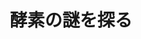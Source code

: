 ﻿---
title: "酵素の謎を探る"
category: "生命理工学院"
vol: 48
interviewee: "吉田 賢右 "
url: ""
tags: ["分子","生物","合成","反応","物質"]
pdf: "48-3.pdf"
career: ""
preface: "生物活動の本質とは生体内物質の相互作用、とりわけ酵素の反応である。ＡＴＰ合成酵素と分子シャペロンという二つの酵素から生物の本質を探究している吉田を訪れた。"
---
